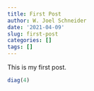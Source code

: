 ```yaml
---
title: First Post
author: W. Joel Schneider
date: '2021-04-09'
slug: first-post
categories: []
tags: []
---
```


This is my first post.

```r
diag(4)
```

